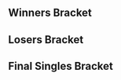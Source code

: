 {{DISPLAYTITLE:IMPULSE: ''Melee'' Singles Bracket}}{{SetGame|melee}}
{{tabs static
|name1=Overview
|link1=IMPULSE/2012/Melee
|name2=Singles Bracket
|link2=IMPULSE/2012/Melee/Singles Bracket
|name3=Doubles Bracket
|link3=IMPULSE/2012/Melee/Doubles Bracket
|This=2
}}
==Winners Bracket==
{{64DEWBracketA
|tourneylink=IMPULSE/2012/Melee
|tourneyname=IMPULSE
|r1m1p1=Mango |r1m1p1flag=us |r1m1p1score={{win}} |r1m1win=1
|r1m1p2=Bye |r1m1p2flag= |r1m1p2score=
|r1m2p1=Toph |r1m2p1flag=us |r1m2p1score={{win}} |r1m2win=1
|r1m2p2=Nakamaru |r1m2p2flag=us |r1m2p2score=
|r1m3p1=Juggleguy |r1m3p1flag=us |r1m3p1score={{win}} |r1m3win=1
|r1m3p2=Bye |r1m3p2flag= |r1m3p2score=
|r1m4p1=CDP |r1m4p1flag= |r1m4p1score= |r1m4win=2
|r1m4p2=Winston |r1m4p2flag=us |r1m4p2score={{win}}
|r1m5p1=Vudujin |r1m5p1flag=us |r1m5p1score={{win}} |r1m5win=1
|r1m5p2=Bye |r1m5p2flag= |r1m5p2score=
|r1m6p1=HammerTime |r1m6p1flag=ca |r1m6p1score= |r1m6win=2
|r1m6p2=Icer |r1m6p2flag=us |r1m6p2score={{win}}
|r1m7p1=Vwins |r1m7p1flag=ca |r1m7p1score={{win}} |r1m7win=1
|r1m7p2=Bye |r1m7p2flag= |r1m7p2score=
|r1m8p1=The Pizz |r1m8p1flag= |r1m8p1score= |r1m8win=2
|r1m8p2=EWC |r1m8p2flag= |r1m8p2score={{win}}

|r1m9p1=Mew2King |r1m9p1flag=us |r1m9p1score={{win}} |r1m9win=1
|r1m9p2=Bye |r1m9p2flag= |r1m9p2score=
|r1m10p1=Prince of Persia |r1m10p1flag= |r1m10p1score={{win}} |r1m10win=1
|r1m10p2=Frog |r1m10p2flag= |r1m10p2score=
|r1m11p1=I.B |r1m11p1flag=ca |r1m11p1score={{win}} |r1m11win=1
|r1m11p2=Bye |r1m11p2flag= |r1m11p2score=
|r1m12p1=Windrose |r1m12p1flag=ca |r1m12p1score={{win}} |r1m12win=1
|r1m12p2=Anth0ny |r1m12p2flag=ca |r1m12p2score=
|r1m13p1=KirbyKaze |r1m13p1flag=ca |r1m13p1score={{win}} |r1m13win=1
|r1m13p2=Bye |r1m13p2flag= |r1m13p2score=
|r1m14p1=Papa Spitfire |r1m14p1flag= |r1m14p1score= |r1m14win=2
|r1m14p2=TastyGoldFish |r1m14p2flag=ca |r1m14p2score={{win}}
|r1m15p1=SFAT |r1m15p1flag=us |r1m15p1score={{win}} |r1m15win=1
|r1m15p2=Bye |r1m15p2flag= |r1m15p2score=
|r1m16p1=tect |r1m16p1flag=ca |r1m16p1score={{win}} |r1m16win=1
|r1m16p2=Jethrotex |r1m16p2flag=ca |r1m16p2score=

|r1m17p1=Acidile |r1m17p1flag=ca |r1m17p1score= |r1m17win=2
|r1m17p2=Europhoria |r1m17p2flag=ca |r1m17p2score={{win}}
|r1m18p1=Silent Wolf |r1m18p1flag=us |r1m18p1score={{win}} |r1m18win=1
|r1m18p2=Bye |r1m18p2flag= |r1m18p2score=
|r1m19p1=RoidRage |r1m19p1flag=ca |r1m19p1score= |r1m19win=2
|r1m19p2=Idea |r1m19p2flag=ca |r1m19p2score={{win}}
|r1m20p1=Dr. PeePee |r1m20p1flag=us |r1m20p1score={{win}} |r1m20win=1
|r1m20p2=Bye |r1m20p2flag= |r1m20p2score=
|r1m21p1=Watermelon |r1m21p1flag= |r1m21p1score= |r1m21win=2
|r1m21p2=UltimaScout |r1m21p2flag=us |r1m21p2score={{win}}
|r1m22p1=RaynEX |r1m22p1flag=ca |r1m22p1score={{win}} |r1m22win=1
|r1m22p2=Bye |r1m22p2flag= |r1m22p2score=
|r1m23p1=SummonedFist |r1m23p1flag=ca |r1m23p1score={{win}} |r1m23win=1
|r1m23p2=Toxc |r1m23p2flag= |r1m23p2score=
|r1m24p1=Kage |r1m24p1flag=ca |r1m24p1score={{win}} |r1m24win=1
|r1m24p2=Bye |r1m24p2flag= |r1m24p2score=

|r1m25p1=Bam |r1m25p1flag=ca |r1m25p1score={{win}} |r1m25win=1
|r1m25p2=Bye |r1m25p2flag= |r1m25p2score=
|r1m26p1=HIV+ |r1m26p1flag= |r1m26p1score={{win}} |r1m26win=1
|r1m26p2=Gohkoo |r1m26p2flag= |r1m26p2score=
|r1m27p1=Unknown522 |r1m27p1flag=ca |r1m27p1score={{win}} |r1m27win=1
|r1m27p2=jay tang |r1m27p2flag= |r1m27p2score=
|r1m28p1=Nintendude |r1m28p1flag=us |r1m28p1score={{win}} |r1m28win=1
|r1m28p2=Bye |r1m28p2flag= |r1m28p2score=
|r1m29p1=Riddlebox |r1m29p1flag=ca |r1m29p1score={{win}} |r1m29win=1
|r1m29p2=zhao_guang |r1m29p2flag=ca |r1m29p2score=
|r1m30p1=Weon-X |r1m30p1flag=cl |r1m30p1score={{win}} |r1m30win=1
|r1m30p2=Bye |r1m30p2flag= |r1m30p2score=
|r1m31p1=Jus-Tin |r1m31p1flag= |r1m31p1score= |r1m31win=2
|r1m31p2=Izek |r1m31p2flag= |r1m31p2score={{win}}
|r1m32p1=Hungrybox |r1m32p1flag=us |r1m32p1score={{win}} |r1m32win=1
|r1m32p2=Bye |r1m32p2flag= |r1m32p2score=

|r2m1p1=Mango |r2m1p1flag=us |r2m1p1score={{win}} |r2m1win=1
|r2m1p2=Toph |r2m1p2flag=us |r2m1p2score=
|r2m2p1=Juggleguy |r2m2p1flag=us |r2m2p1score= |r2m2win=2
|r2m2p2=Winston |r2m2p2flag=us |r2m2p2score={{win}}
|r2m3p1=Vudujin |r2m3p1flag=us |r2m3p1score={{win}} |r2m3win=1
|r2m3p2=Icer |r2m3p2flag=us |r2m3p2score=
|r2m4p1=Vwins |r2m4p1flag=ca |r2m4p1score={{win}} |r2m4win=1
|r2m4p2=EWC |r2m4p2flag= |r2m4p2score=
|r2m5p1=Mew2King |r2m5p1flag=us |r2m5p1score={{win}} |r2m5win=1
|r2m5p2=Prince of Persia |r2m5p2flag= |r2m5p2score=
|r2m6p1=I.B |r2m6p1flag=ca |r2m6p1score={{win}} |r2m6win=1
|r2m6p2=Windrose |r2m6p2flag=ca |r2m6p2score=
|r2m7p1=KirbyKaze |r2m7p1flag=ca |r2m7p1score={{win}} |r2m7win=1
|r2m7p2=TastyGoldFish |r2m7p2flag=ca |r2m7p2score=
|r2m8p1=SFAT |r2m8p1flag=us |r2m8p1score={{win}} |r2m8win=1
|r2m8p2=tect |r2m8p2flag=ca |r2m8p2score=
|r2m9p1=Europhoria |r2m9p1flag=ca |r2m9p1score= |r2m9win=2
|r2m9p2=Silent Wolf |r2m9p2flag=us |r2m9p2score={{win}}
|r2m10p1=Idea |r2m10p1flag=ca |r2m10p1score= |r2m10win=2
|r2m10p2=Dr. PeePee |r2m10p2flag=us |r2m10p2score={{win}}
|r2m11p1=UltimaScout |r2m11p1flag=us |r2m11p1score= |r2m11win=2
|r2m11p2=RaynEX |r2m11p2flag=ca |r2m11p2score={{win}}
|r2m12p1=SummonedFist |r2m12p1flag=ca |r2m12p1score= |r2m12win=2
|r2m12p2=Kage |r2m12p2flag=ca |r2m12p2score={{win}}
|r2m13p1=Bam |r2m13p1flag=ca |r2m13p1score={{win}} |r2m13win=1
|r2m13p2=HIV+ |r2m13p2flag= |r2m13p2score=
|r2m14p1=Unknown522 |r2m14p1flag=ca |r2m14p1score={{win}} |r2m14win=1
|r2m14p2=Nintendude |r2m14p2flag=us |r2m14p2score=
|r2m15p1=Riddlebox |r2m15p1flag=ca |r2m15p1score= |r2m15win=2
|r2m15p2=Weon-X |r2m15p2flag=cl |r2m15p2score={{win}}
|r2m16p1=Izek |r2m16p1flag= |r2m16p1score= |r2m16win=2
|r2m16p2=Hungrybox |r2m16p2flag=us |r2m16p2score={{win}}

|r3m1p1=Mango |r3m1p1flag=us |r3m1p1score={{win}} |r3m1win=1
|r3m1p2=Winston |r3m1p2flag=us |r3m1p2score=
|r3m2p1=Vudujin |r3m2p1flag=us |r3m2p1score= |r3m2win=2
|r3m2p2=Vwins |r3m2p2flag=ca |r3m2p2score={{win}}
|r3m3p1=Mew2King |r3m3p1flag=us |r3m3p1score={{win}} |r3m3win=1
|r3m3p2=I.B |r3m3p2flag=ca |r3m3p2score=

|r3m4p1=KirbyKaze |r3m4p1flag=ca |r3m4p1score=1 |r3m4win=2
|r3m4p2=SFAT |r3m4p2flag=us |r3m4p2score=2
|r3m4p1char1=sheik |r3m4p2char1=fox |r3m4p1stock1=1 |r3m4p2stock1=0 |r3m4win1=1 |r3m4stage1=Yoshi's Story
|r3m4p1char2=sheik |r3m4p2char2=fox |r3m4p1stock2=0 |r3m4p2stock2=2 |r3m4win2=2 |r3m4stage2=Final Destination
|r3m4p1char3=sheik |r3m4p2char3=fox |r3m4p1stock3=0 |r3m4p2stock3=1 |r3m4win3=2 |r3m4stage3=Battlefield
|r3m4details={{BracketMatchDetails|preview=|lrthread=|interview=|recap=|comment=|live=|vod=https://youtu.be/zRJ97YXPSqw}}

|r3m5p1=Silent Wolf |r3m5p1flag=us |r3m5p1score= |r3m5win=2
|r3m5p2=Dr. PeePee |r3m5p2flag=us |r3m5p2score={{win}}

|r3m6p1=RaynEX |r3m6p1flag=ca |r3m6p1score=2 |r3m6win=1
|r3m6p2=Kage |r3m6p2flag=ca |r3m6p2score=0
|r3m6p1char1=fox |r3m6p2char1=ganon |r3m6p1stock1=3 |r3m6p2stock1=0 |r3m6win1=1 |r3m6stage1=Yoshi's Story
|r3m6p1char2=fox |r3m6p2char2=ganon |r3m6p1stock2=1 |r3m6p2stock2=0 |r3m6win2=1 |r3m6stage2=Battlefield
|r3m6details={{BracketMatchDetails|preview=|lrthread=|interview=|recap=|comment=|live=|vod=https://youtu.be/M7zuLIYP3Ew}}

|r3m7p1=Bam |r3m7p1flag=ca |r3m7p1score=0 |r3m7win=2
|r3m7p2=Unknown522 |r3m7p2flag=ca |r3m7p2score=2
|r3m7p1char1=falco |r3m7p2char1=fox |r3m7p1stock1=0 |r3m7p2stock1=1 |r3m7win1=2 |r3m7stage1=Dream Land
|r3m7p1char2=falco |r3m7p2char2=fox |r3m7p1stock2=0 |r3m7p2stock2=3 |r3m7win2=2 |r3m7stage2=Battlefield
|r3m7details={{BracketMatchDetails|preview=|lrthread=|interview=|recap=|comment=|live=|vod=https://youtu.be/dW71SOKzAjk}}

|r3m8p1=Weon-X |r3m8p1flag=cl |r3m8p1score= |r3m8win=2
|r3m8p2=Hungrybox |r3m8p2flag=us |r3m8p2score={{win}}

|r4m1p1=Mango |r4m1p1flag=us |r4m1p1score=2 |r4m1win=1
|r4m1p2=Vwins |r4m1p2flag=ca |r4m1p2score=0
|r4m1p1char1=fox |r4m1p2char1=peach |r4m1p1stock1=2 |r4m1p2stock1=0 |r4m1win1=1 |r4m1stage1=Dream Land
|r4m1p1char2=fox |r4m1p2char2=peach |r4m1p1stock2=2 |r4m1p2stock2=0 |r4m1win2=1 |r4m1stage2=Fountain of Dreams
|r4m1details={{BracketMatchDetails|preview=|lrthread=|interview=|recap=|comment=|live=|vod=https://youtu.be/PxRfvGhg4XE}}

|r4m2p1=Mew2King |r4m2p1flag=us |r4m2p1score=2 |r4m2win=1
|r4m2p2=SFAT |r4m2p2flag=us |r4m2p2score=0
|r4m2p1char1=marth |r4m2p2char1=fox |r4m2p1stock1=2 |r4m2p2stock1=0 |r4m2win1=1 |r4m2stage1=Yoshi's Story
|r4m2p1char2=sheik |r4m2p2char2=fox |r4m2p1stock2=3 |r4m2p2stock2=0 |r4m2win2=1 |r4m2stage2=Dream Land
|r4m2details={{BracketMatchDetails|preview=|lrthread=|interview=|recap=|comment=|live=|vod=https://youtu.be/DzTtfZ2HjJo}}

|r4m3p1=Dr. PeePee |r4m3p1flag=us |r4m3p1score=2 |r4m3win=1
|r4m3p2=RaynEX |r4m3p2flag=ca |r4m3p2score=0
|r4m3p1char1=falco |r4m3p2char1=fox |r4m3p1stock1=2 |r4m3p2stock1=0 |r4m3win1=1 |r4m3stage1=Yoshi's Story
|r4m3p1char2=falco |r4m3p2char2=fox |r4m3p1stock2=3 |r4m3p2stock2=0 |r4m3win2=1 |r4m3stage2=Fountain of Dreams
|r4m3details={{BracketMatchDetails|preview=|lrthread=|interview=|recap=|comment=|live=|vod=https://youtu.be/VlX74k2x2O0}}

|r4m4p1=Unknown522 |r4m4p1flag=ca |r4m4p1score=0 |r4m4win=2
|r4m4p2=Hungrybox |r4m4p2flag=us |r4m4p2score=2
|r4m4p1char1=fox |r4m4p2char1=jigglypuff |r4m4p1stock1=0 |r4m4p2stock1=1 |r4m4win1=2 |r4m4stage1=Fountain of Dreams
|r4m4p1char2=fox |r4m4p2char2=jigglypuff |r4m4p1stock2=0 |r4m4p2stock2=2 |r4m4win2=2 |r4m4stage2=Final Destination
|r4m4details={{BracketMatchDetails|preview=|lrthread=|interview=|recap=|comment=|live=|vod=https://youtu.be/37K8q83L7_U}}

|r5m1p1=Mango |r5m1p1flag=us |r5m1p1score=3 |r5m1win=1
|r5m1p2=Mew2King |r5m1p2flag=us |r5m1p2score=2
|r5m1p1char1=fox |r5m1p2char1=sheik |r5m1p1stock1=0 |r5m1p2stock1=3 |r5m1win1=2 |r5m1stage1=Dream Land
|r5m1p1char2=falco |r5m1p2char2=sheik |r5m1p1stock2=1 |r5m1p2stock2=0 |r5m1win2=1 |r5m1stage2=Yoshi's Story
|r5m1p1char3=falco |r5m1p2char3=sheik |r5m1p1stock3=0 |r5m1p2stock3=2 |r5m1win3=2 |r5m1stage3=Fountain of Dreams
|r5m1p1char4=falco |r5m1p2char4=sheik |r5m1p1stock4=1 |r5m1p2stock4=0 |r5m1win4=1 |r5m1stage4=Battlefield
|r5m1p1char5=falco |r5m1p2char5=sheik |r5m1p1stock5=2 |r5m1p2stock5=0 |r5m1win5=1 |r5m1stage5=Dream Land
|r5m1details={{BracketMatchDetails|preview=|lrthread=|interview=|recap=|comment=|live=|vod=https://youtu.be/Y7aGt9GQVWo}}

|r5m2p1=Dr. PeePee |r5m2p1flag=us |r5m2p1score=3 |r5m2win=1
|r5m2p2=Hungrybox |r5m2p2flag=us |r5m2p2score=1
|r5m2p1char1=falco |r5m2p2char1=jigglypuff |r5m2p1stock1=1 |r5m2p2stock1=0 |r5m2win1=1 |r5m2stage1=Battlefield
|r5m2p1char2=falco |r5m2p2char2=jigglypuff |r5m2p1stock2=1 |r5m2p2stock2=0 |r5m2win2=1 |r5m2stage2=Dream Land
|r5m2p1char3=falco |r5m2p2char3=jigglypuff |r5m2p1stock3=0 |r5m2p2stock3=1 |r5m2win3=2 |r5m2stage3=Fountain of Dreams
|r5m2p1char4=falco |r5m2p2char4=jigglypuff |r5m2p1stock4=3 |r5m2p2stock4=0 |r5m2win4=1 |r5m2stage4=Yoshi's Story
|r5m2details={{BracketMatchDetails|preview=|lrthread=|interview=|recap=|comment=|live=|vod=https://youtu.be/Zm7Y7fCFFNo}}
}}
==Losers Bracket==
{{48DELBracketSmwA
|tourneylink=IMPULSE/2012/Melee
|tourneyname=IMPULSE
|l1placement=33-48
|l2placement=25-32
|l3placement=17-24
|l4placement=13-16
|l5placement=9-12
|l6placement=7-8
|l7placement=5-6

|l1m1p1=Prince of Persia |l1m1p1flag= |l1m1p1score= |l1m1win=2
|l1m1p2=Nakamaru |l1m1p2flag=us |l1m1p2score={{win}}
|l1m2p1=Windrose |l1m2p1flag=ca |l1m2p1score={{win}} |l1m2win=1
|l1m2p2=CDP |l1m2p2flag= |l1m2p2score=
|l1m3p1=TastyGoldFish |l1m3p1flag=ca |l1m3p1score= |l1m3win=2
|l1m3p2=HammerTime |l1m3p2flag=ca |l1m3p2score={{win}}
|l1m4p1=tect |l1m4p1flag=ca |l1m4p1score={{win}} |l1m4win=1
|l1m4p2=The Pizz |l1m4p2flag= |l1m4p2score=
|l1m5p1=Toph |l1m5p1flag=us |l1m5p1score={{win}} |l1m5win=1
|l1m5p2=Frog |l1m5p2flag= |l1m5p2score=
|l1m6p1=Juggleguy |l1m6p1flag=us |l1m6p1score={{win}} |l1m6win=1
|l1m6p2=Anth0ny |l1m6p2flag=ca |l1m6p2score=
|l1m7p1=Icer |l1m7p1flag=us |l1m7p1score={{win}} |l1m7win=1
|l1m7p2=Papa Spitfire |l1m7p2flag= |l1m7p2score=
|l1m8p1=EWC |l1m8p1flag= |l1m8p1score={{win}} |l1m8win=1
|l1m8p2=Jethrotex |l1m8p2flag=ca |l1m8p2score=
|l1m9p1=HIV+ |l1m9p1flag= |l1m9p1score={{win}} |l1m9win=1
|l1m9p2=Acidile |l1m9p2flag=ca |l1m9p2score=
|l1m10p1=Nintendude |l1m10p1flag=us |l1m10p1score={{win}} |l1m10win=1
|l1m10p2=RoidRage |l1m10p2flag=ca |l1m10p2score=
|l1m11p1=Riddlebox |l1m11p1flag=ca |l1m11p1score={{win}} |l1m11win=1
|l1m11p2=Watermelon |l1m11p2flag= |l1m11p2score=
|l1m12p1=Izek |l1m12p1flag= |l1m12p1score={{win}} |l1m12win=1
|l1m12p2=Toxc |l1m12p2flag= |l1m12p2score=
|l1m13p1=Europhoria |l1m13p1flag=ca |l1m13p1score={{win}} |l1m13win=1
|l1m13p2=Gohkoo |l1m13p2flag= |l1m13p2score=
|l1m14p1=Idea |l1m14p1flag=ca |l1m14p1score={{win}} |l1m14win=1
|l1m14p2=jay tang |l1m14p2flag= |l1m14p2score=
|l1m15p1=UltimaScout |l1m15p1flag=us |l1m15p1score={{win}} |l1m15win=1
|l1m15p2=zhao_guang |l1m15p2flag=ca |l1m15p2score=
|l1m16p1=SummonedFist |l1m16p1flag=ca |l1m16p1score={{win}} |l1m16win=1
|l1m16p2=Jus-Tin |l1m16p2flag= |l1m16p2score=

|l2m1p1=Nakamaru |l2m1p1flag=us |l2m1p1score={{win}} |l2m1win=1
|l2m1p2=Windrose |l2m1p2flag=ca |l2m1p2score=
|l2m2p1=HammerTime |l2m2p1flag=ca |l2m2p1score= |l2m2win=2
|l2m2p2=tect |l2m2p2flag=ca |l2m2p2score={{win}}
|l2m3p1=Toph |l2m3p1flag=us |l2m3p1score={{win}} |l2m3win=1
|l2m3p2=Juggleguy |l2m3p2flag=us |l2m3p2score=
|l2m4p1=Icer |l2m4p1flag=us |l2m4p1score={{win}} |l2m4win=1
|l2m4p2=EWC |l2m4p2flag= |l2m4p2score=
|l2m5p1=HIV+ |l2m5p1flag= |l2m5p1score= |l2m5win=2
|l2m5p2=Nintendude |l2m5p2flag=us |l2m5p2score={{win}}
|l2m6p1=Riddlebox |l2m6p1flag=ca |l2m6p1score= |l2m6win=2
|l2m6p2=Izek |l2m6p2flag= |l2m6p2score={{win}}
|l2m7p1=Europhoria |l2m7p1flag=ca |l2m7p1score= |l2m7win=2
|l2m7p2=Idea |l2m7p2flag=ca |l2m7p2score={{win}}
|l2m8p1=UltimaScout |l2m8p1flag=us |l2m8p1score= |l2m8win=2
|l2m8p2=SummonedFist |l2m8p2flag=ca |l2m8p2score={{win}}
 
|l3m1p1=Kage |l3m1p1flag=ca |l3m1p1score={{win}} |l3m1win=1
|l3m1p2=Nakamaru |l3m1p2flag=us |l3m1p2score=
|l3m2p1=Silent Wolf |l3m2p1flag=us |l3m2p1score={{win}} |l3m2win=1
|l3m2p2=tect |l3m2p2flag=ca |l3m2p2score=

|l3m3p1=Weon-X |l3m3p1flag=cl |l3m3p1score=2 |l3m3win=1
|l3m3p2=Toph |l3m3p2flag=us |l3m3p2score=0
|l3m3p1char1=fox |l3m3p2char1=fox |l3m3p1stock1=1 |l3m3p2stock1=0 |l3m3win1=1 |l3m3stage1=Battlefield
|l3m3p1char2=fox |l3m3p2char2=fox |l3m3p1stock2=3 |l3m3p2stock2=0 |l3m3win2=1 |l3m3stage2=Pokémon Stadium
|l3m3details={{BracketMatchDetails|preview=|lrthread=|interview=|recap=|comment=|live=|vod=https://youtu.be/aucIubs8-iM}}

|l3m4p1=Bam |l3m4p1flag=ca |l3m4p1score={{win}} |l3m4win=1
|l3m4p2=Icer |l3m4p2flag=us |l3m4p2score=

|l3m5p1=Vudujin |l3m5p1flag=us |l3m5p1score=1 |l3m5win=2
|l3m5p2=Nintendude |l3m5p2flag=us |l3m5p2score=2
|l3m5p1char1=luigi |l3m5p2char1=ic |l3m5p1stock1=2 |l3m5p2stock1=0 |l3m5win1=1 |l3m5stage1=Final Destination
|l3m5p1char2=luigi |l3m5p2char2=ic |l3m5p1stock2=0 |l3m5p2stock2=2 |l3m5win2=2 |l3m5stage2=Battlefield
|l3m5p1char3=luigi |l3m5p2char3=ic |l3m5p1stock3=0 |l3m5p2stock3=1 |l3m5win3=2 |l3m5stage3=Pokémon Stadium
|l3m5details={{BracketMatchDetails|preview=|lrthread=|interview=|recap=|comment=|live=|vod=https://youtu.be/hDXQJFKX5Fo}}

|l3m6p1=Winston |l3m6p1flag=us |l3m6p1score={{win}} |l3m6win=1
|l3m6p2=Izek |l3m6p2flag= |l3m6p2score=
|l3m7p1=KirbyKaze |l3m7p1flag=ca |l3m7p1score={{win}} |l3m7win=1
|l3m7p2=Idea |l3m7p2flag=ca |l3m7p2score=
|l3m8p1=I.B |l3m8p1flag=ca |l3m8p1score={{win}} |l3m8win=1
|l3m8p2=SummonedFist |l3m8p2flag=ca |l3m8p2score=

|l4m1p1=Kage |l4m1p1flag=ca |l4m1p1score={{win}} |l4m1win=1
|l4m1p2=Silent Wolf |l4m1p2flag=us |l4m1p2score=

|l4m2p1=Weon-X |l4m2p1flag=cl |l4m2p1score=2 |l4m2win=1
|l4m2p2=Bam |l4m2p2flag=ca |l4m2p2score=0
|l4m2p1char1=fox |l4m2p2char1=falco |l4m2p1stock1=1 |l4m2p2stock1=0 |l4m2win1=1 |l4m2stage1=Dream Land
|l4m2p1char2=fox |l4m2p2char2=falco |l4m2p1stock2=1 |l4m2p2stock2=0 |l4m2win2=1 |l4m2stage2=Final Destination
|l4m2details={{BracketMatchDetails|preview=|lrthread=|interview=|recap=|comment=|live=|vod=https://youtu.be/FV6c2DoFCOs}}

|l4m3p1=Nintendude |l4m3p1flag=us |l4m3p1score=2 |l4m3win=1
|l4m3p2=Winston |l4m3p2flag=us |l4m3p2score=0
|l4m3p1char1=ic |l4m3p2char1=fox |l4m3p1stock1=2 |l4m3p2stock1=0 |l4m3win1=1 |l4m3stage1=Yoshi's Story
|l4m3p1char2=ic |l4m3p2char2=fox |l4m3p1stock2=2 |l4m3p2stock2=0 |l4m3win2=1 |l4m3stage2=Dream Land
|l4m3details={{BracketMatchDetails|preview=|lrthread=|interview=|recap=|comment=|live=|vod=https://youtu.be/9Rkbide2jTg}}

|l4m4p1=KirbyKaze |l4m4p1flag=ca |l4m4p1score={{win}} |l4m4win=1
|l4m4p2=I.B |l4m4p2flag=ca |l4m4p2score=

|l5m1p1=SFAT |l5m1p1flag=us |l5m1p1score=1 |l5m1win=2
|l5m1p2=Kage |l5m1p2flag=ca |l5m1p2score=2
|l5m1p1char1=fox |l5m1p2char1=ganon |l5m1p1stock1=0 |l5m1p2stock1=1 |l5m1win1=2 |l5m1stage1=Battlefield
|l5m1p1char2=fox |l5m1p2char2=ganon |l5m1p1stock2=1 |l5m1p2stock2=0 |l5m1win2=1 |l5m1stage2=Pokémon Stadium
|l5m1p1char3=fox |l5m1p2char3=ganon |l5m1p1stock3=0 |l5m1p2stock3=1 |l5m1win3=2 |l5m1stage3=Dream Land
|l5m1details={{BracketMatchDetails|preview=|lrthread=|interview=|recap=|comment=|live=|vod=https://youtu.be/7B48ZRlirw4}}

|l5m2p1=Vwins |l5m2p1flag=ca |l5m2p1score=2 |l5m2win=1
|l5m2p2=Weon-X |l5m2p2flag=cl |l5m2p2score=0
|l5m2p1char1=peach |l5m2p2char1=fox |l5m2p1stock1=2 |l5m2p2stock1=0 |l5m2win1=1 |l5m2stage1=Dream Land
|l5m2p1char2=peach |l5m2p2char2=fox |l5m2p1stock2=1 |l5m2p2stock2=0 |l5m2win2=1 |l5m2stage2=Yoshi's Story
|l5m2details={{BracketMatchDetails|preview=|lrthread=|interview=|recap=|comment=|live=|vod=https://youtu.be/aBrVhIDOO8U}}

|l5m3p1=Unknown522 |l5m3p1flag=ca |l5m3p1score={{win}} |l5m3win=1
|l5m3p2=Nintendude |l5m3p2flag=us |l5m3p2score=

|l5m4p1=RaynEX |l5m4p1flag=ca |l5m4p1score=0 |l5m4win=2
|l5m4p2=KirbyKaze |l5m4p2flag=ca |l5m4p2score=2
|l5m4p1char1=fox |l5m4p2char1=sheik |l5m4p1stock1=0 |l5m4p2stock1=1 |l5m4win1=2 |l5m4stage1=Yoshi's Story
|l5m4p1char2=fox |l5m4p2char2=sheik |l5m4p1stock2=0 |l5m4p2stock2=3 |l5m4win2=2 |l5m4stage2=Final Destination
|l5m4details={{BracketMatchDetails|preview=|lrthread=|interview=|recap=|comment=|live=|vod=https://youtu.be/sSrjoSMIa8Y}}

|l6m1p1=Kage |l6m1p1flag=ca |l6m1p1score=0 |l6m1win=2
|l6m1p2=Vwins |l6m1p2flag=ca |l6m1p2score=2
|l6m1p1char1=cf |l6m1p2char1=peach |l6m1p1stock1=0 |l6m1p2stock1=1 |l6m1win1=2 |l6m1stage1=Battlefield
|l6m1p1char2=cf |l6m1p2char2=peach |l6m1p1stock2=0 |l6m1p2stock2=2 |l6m1win2=2 |l6m1stage2=Battlefield
|l6m1details={{BracketMatchDetails|preview=|lrthread=|interview=|recap=|comment=|live=|vod=https://youtu.be/55yh3eXqKb4}}

|l6m2p1=Unknown522 |l6m2p1flag=ca |l6m2p1score=1 |l6m2win=2
|l6m2p2=KirbyKaze |l6m2p2flag=ca |l6m2p2score=2
|l6m2p1char1=fox |l6m2p2char1=sheik |l6m2p1stock1=0 |l6m2p2stock1=2 |l6m2win1=2 |l6m2stage1=Battlefield
|l6m2p1char2=fox |l6m2p2char2=sheik |l6m2p1stock2=2 |l6m2p2stock2=0 |l6m2win2=1 |l6m2stage2=Battlefield
|l6m2p1char3=fox |l6m2p2char3=sheik |l6m2p1stock3=0 |l6m2p2stock3=2 |l6m2win3=2 |l6m2stage3=Battlefield
|l6m2details={{BracketMatchDetails|preview=|lrthread=|interview=|recap=|comment=|live=|vod=https://youtu.be/rvfZxWiyDLo}}

|l7m1p1=Hungrybox |l7m1p1flag=us |l7m1p1score=3 |l7m1win=1
|l7m1p2=Vwins |l7m1p2flag=ca |l7m1p2score=0
|l7m1p1char1=jigglypuff |l7m1p2char1=peach |l7m1p1stock1=3 |l7m1p2stock1=0 |l7m1win1=1 |l7m1stage1=Fountain of Dreams
|l7m1p1char2=jigglypuff |l7m1p2char2=yl |l7m1p1stock2=2 |l7m1p2stock2=0 |l7m1win2=1 |l7m1stage2=Final Destination
|l7m1p1char3=jigglypuff |l7m1p2char3=peach |l7m1p1stock3=2 |l7m1p2stock3=0 |l7m1win3=1 |l7m1stage3=Final Destination
|l7m1details={{BracketMatchDetails|preview=|lrthread=|interview=|recap=|comment=|live=|vod=https://youtu.be/zQ-EgbsXNw8}}

|l7m2p1=Mew2King |l7m2p1flag=us |l7m2p1score=3 |l7m2win=1
|l7m2p2=KirbyKaze |l7m2p2flag=ca |l7m2p2score=1
|l7m2p1char1=sheik |l7m2p2char1=sheik |l7m2p1stock1=0 |l7m2p2stock1=2 |l7m2win1=2 |l7m2stage1=Dream Land
|l7m2p1char2=sheik |l7m2p2char2=sheik |l7m2p1stock2=2 |l7m2p2stock2=0 |l7m2win2=1 |l7m2stage2=Final Destination
|l7m2p1char3=sheik |l7m2p2char3=sheik |l7m2p1stock3=1 |l7m2p2stock3=0 |l7m2win3=1 |l7m2stage3=Yoshi's Story
|l7m2p1char4=sheik |l7m2p2char4=sheik |l7m2p1stock4=2 |l7m2p2stock4=0 |l7m2win4=1 |l7m2stage4=Yoshi's Story
|l7m2details={{BracketMatchDetails|preview=|lrthread=|interview=|recap=|comment=|live=|vod=https://youtu.be/2XT4WjebdVw}}
}}
<onlyinclude>
==Final Singles Bracket==
{{DEFinalSmwBracket
|tourneylink=IMPULSE/2012/Melee
|tourneyname=IMPULSE
|l1placement=4
|r2placement=3
|r3loserplacement=2
|r3winnerplacement=1
|column-width=205
|column-width-finals=250
|export_score=true

<!-- FROM WINNERS -->
|r1m1p1=Mango |r1m1p1flag=us |r1m1p1score=2
|r1m1p2=Dr. PeePee |r1m1p2flag=us |r1m1p2score=3
|r1m1win=2
|r1m1p1char1=falco |r1m1p2char1=falco |r1m1p1stock1=0 |r1m1p2stock1=1 |r1m1win1=2 |r1m1stage1=Battlefield
|r1m1p1char2=falco |r1m1p2char2=falco |r1m1p1stock2=2 |r1m1p2stock2=0 |r1m1win2=1 |r1m1stage2=Dream Land
|r1m1p1char3=falco |r1m1p2char3=falco |r1m1p1stock3=0 |r1m1p2stock3=1 |r1m1win3=2 |r1m1stage3=Final Destination
|r1m1p1char4=falco |r1m1p2char4=falco |r1m1p1stock4=2 |r1m1p2stock4=0 |r1m1win4=1 |r1m1stage4=Yoshi's Story
|r1m1p1char5=falco |r1m1p2char5=falco |r1m1p1stock5=0 |r1m1p2stock5=1 |r1m1win5=2 |r1m1stage5=Fountain of Dreams
|r1m1date=July 1, 2012
|r1m1finished=
|r1m1details={{BracketMatchDetails
|vod=https://www.youtube.com/watch?v=aHEKNqqy4O0
|preview= 
|lrthread=
|interview=
|recap=
|comment=
|live=
}}

<!-- FROM LOSERS -->
|l1m1p1=Hungrybox |l1m1p1flag=us |l1m1p1score=3
|l1m1p2=Mew2King |l1m1p2flag=us |l1m1p2score=0
|l1m1win=1
|l1m1p1char1=jigglypuff |l1m1p2char1=fox |l1m1p1stock1=2 |l1m1p2stock1=0 |l1m1win1=1 |l1m1stage1=Battlefield
|l1m1p1char2=jigglypuff |l1m1p2char2=fox |l1m1p1stock2=3 |l1m1p2stock2=0 |l1m1win2=1 |l1m1stage2=Final Destination
|l1m1p1char3=jigglypuff |l1m1p2char3=jigglypuff |l1m1p1stock3=3 |l1m1p2stock3=0 |l1m1win3=1 |l1m1stage3=Final Destination
|l1m1date=July 1, 2012
|l1m1finished=
|l1m1details={{BracketMatchDetails
|vod=https://youtu.be/UUMFxTOSAZw
|preview= 
|lrthread=
|interview=
|recap=
|comment=
|live=
}}

<!-- LOSERS FINALS -->
|r2m1p1=Mango |r2m1p1flag=us |r2m1p1score=3
|r2m1p2=Hungrybox |r2m1p2flag=us |r2m1p2score=2
|r2m1win=1
|r2m1p1char1=falco |r2m1p2char1=jigglypuff |r2m1p1stock1=0 |r2m1p2stock1=2 |r2m1win1=2 |r2m1stage1=Fountain of Dreams
|r2m1p1char2=fox |r2m1p2char2=jigglypuff |r2m1p1stock2=1 |r2m1p2stock2=0 |r2m1win2=1 |r2m1stage2=Yoshi's Story
|r2m1p1char3=fox |r2m1p2char3=jigglypuff |r2m1p1stock3=2 |r2m1p2stock3=0 |r2m1win3=1 |r2m1stage3=Dream Land
|r2m1p1char4=fox |r2m1p2char4=jigglypuff |r2m1p1stock4=0 |r2m1p2stock4=1 |r2m1win4=2 |r2m1stage4=Battlefield
|r2m1p1char5=fox |r2m1p2char5=jigglypuff |r2m1p1stock5=2 |r2m1p2stock5=0 |r2m1win5=1 |r2m1stage5=Final Destination
|r2m1date=July 1, 2012
|r2m1finished=
|r2m1details={{BracketMatchDetails
|vod=https://youtu.be/0KcSTSS21O4
|preview= 
|lrthread=
|interview=
|recap=
|comment=
|live=
}}

<!-- GRAND FINALS -->
|r3m1p1=Dr. PeePee |r3m1p1flag=us |r3m1p1score=2 |r3m2p1score=0
|r3m1p2=Mango |r3m1p2flag=us |r3m1p2score=3 |r3m2p2score=3
|r3m1win=2
|r3m1p1char1=falco |r3m1p2char1=falco |r3m1p1stock1=1 |r3m1p2stock1=0 |r3m1win1=1 |r3m1stage1=Battlefield
|r3m1p1char2=falco |r3m1p2char2=falco |r3m1p1stock2=0 |r3m1p2stock2=2 |r3m1win2=2 |r3m1stage2=Final Destination
|r3m1p1char3=falco |r3m1p2char3=falco |r3m1p1stock3=0 |r3m1p2stock3=1 |r3m1win3=2 |r3m1stage3=Dream Land
|r3m1p1char4=falco |r3m1p2char4=falco |r3m1p1stock4=1 |r3m1p2stock4=0 |r3m1win4=1 |r3m1stage4=Fountain of Dreams
|r3m1p1char5=falco |r3m1p2char5=falco |r3m1p1stock5=0 |r3m1p2stock5=2 |r3m1win5=2 |r3m1stage5=Pokémon Stadium

|r3m2p1char1=falco |r3m2p2char1=falco |r3m2p1stock1=0 |r3m2p2stock1=2 |r3m2win1=2 |r3m2stage1=Battlefield
|r3m2p1char2=falco |r3m2p2char2=falco |r3m2p1stock2=0 |r3m2p2stock2=1 |r3m2win2=2 |r3m2stage2=Final Destination
|r3m2p1char3=falco |r3m2p2char3=falco |r3m2p1stock3=0 |r3m2p2stock3=1 |r3m2win3=2 |r3m2stage3=Final Destination
|r3m1date=July 1, 2012
|r3m1finished=
|r3m1details={{BracketMatchDetails
|vod=https://youtu.be/HKfEQGyi6fo
|preview= 
|lrthread=
|interview=
|recap=
|comment=
|live=
}}
}}
</onlyinclude>
